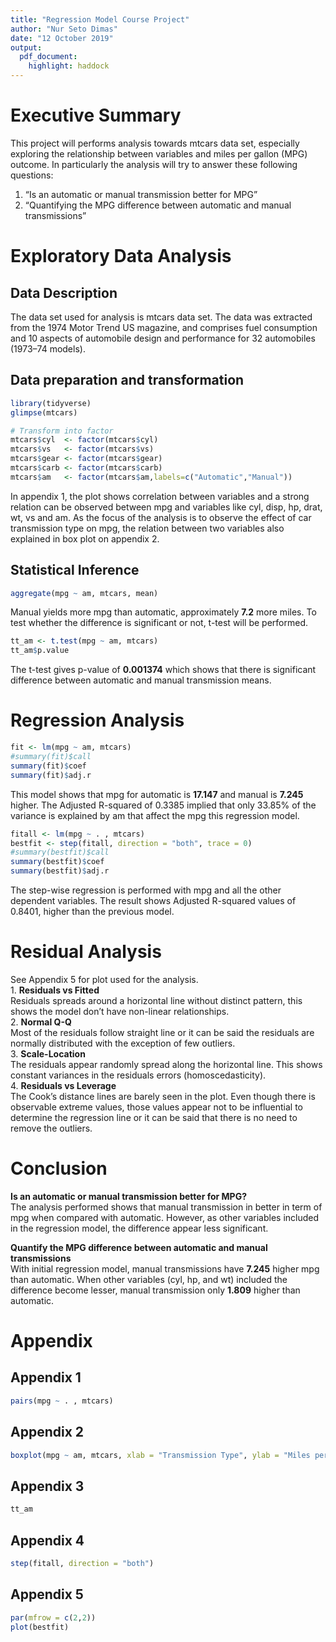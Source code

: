 ```yaml
---
title: "Regression Model Course Project"
author: "Nur Seto Dimas"
date: "12 October 2019"
output: 
  pdf_document: 
    highlight: haddock
---
```


# **Executive Summary**  

This project will performs analysis towards mtcars data set, especially exploring the relationship between variables and miles per gallon (MPG) outcome. In particularly the analysis will try to answer these following questions:

1. “Is an automatic or manual transmission better for MPG”
2. "Quantifying the MPG difference between automatic and manual transmissions"   

# **Exploratory Data Analysis**  

## **Data Description**
The data set used for analysis is mtcars data set. The data was extracted from the 1974 Motor Trend US magazine, and comprises fuel consumption and 10 aspects of automobile design and performance for 32 automobiles (1973–74 models).


## **Data preparation and transformation**
```r
library(tidyverse)
glimpse(mtcars)

# Transform into factor
mtcars$cyl  <- factor(mtcars$cyl)
mtcars$vs   <- factor(mtcars$vs)
mtcars$gear <- factor(mtcars$gear)
mtcars$carb <- factor(mtcars$carb)
mtcars$am   <- factor(mtcars$am,labels=c("Automatic","Manual"))
```

In appendix 1, the plot shows correlation between variables and a strong relation can be observed between mpg and variables like cyl, disp, hp, drat, wt, vs and am. As the focus of the analysis is to observe the effect of car transmission type on mpg, the relation between two variables also explained in box plot on appendix 2. 

## **Statistical Inference**  
```r
aggregate(mpg ~ am, mtcars, mean)
```
Manual yields more mpg than automatic, approximately **7.2** more miles. To test whether the difference is significant or not, t-test will be performed.

```r
tt_am <- t.test(mpg ~ am, mtcars)
tt_am$p.value
```
The t-test gives p-value of **0.001374** which shows that there is significant difference between automatic and manual transmission means.

# **Regression Analysis**

```r
fit <- lm(mpg ~ am, mtcars)
#summary(fit)$call
summary(fit)$coef
summary(fit)$adj.r
```

This model shows that mpg for automatic is **17.147** and manual is **7.245** higher. The Adjusted R-squared of 0.3385 implied that only 33.85% of the variance is explained by am that affect the mpg this regression model.

```r
fitall <- lm(mpg ~ . , mtcars)
bestfit <- step(fitall, direction = "both", trace = 0)
#summary(bestfit)$call
summary(bestfit)$coef
summary(bestfit)$adj.r
```
The step-wise regression is performed with mpg and all the other dependent variables. The result shows Adjusted R-squared values of 0.8401, higher than the previous model.


# **Residual Analysis**
See Appendix 5 for plot used for the analysis.  
1. **Residuals vs Fitted**  
Residuals spreads around a horizontal line without distinct pattern, this shows the model don't have non-linear relationships.  
2. **Normal Q-Q**  
Most of the residuals follow straight line or it can be said the residuals are normally distributed with the exception of few outliers.  
3. **Scale-Location**  
The residuals appear randomly spread along the horizontal line. This shows constant variances in the residuals errors (homoscedasticity).  
4. **Residuals vs Leverage**  
The Cook's distance lines are barely seen in the plot. Even though there is observable extreme values, those values appear not to be influential to determine the regression line or it can be said that there is no need to remove the outliers.

# **Conclusion**
**Is an automatic or manual transmission better for MPG?**  
The analysis performed shows that manual transmission in better in term of mpg when compared with automatic. However, as other variables included in the regression model, the difference appear less significant.

**Quantify the MPG difference between automatic and manual transmissions**  
With initial regression model, manual transmissions have **7.245** higher mpg than automatic. When other variables (cyl, hp, and wt) included the difference become lesser, manual transmission only **1.809** higher than automatic.

\pagebreak
# **Appendix**  
## **Appendix 1**  
```r
pairs(mpg ~ . , mtcars)
```

## **Appendix 2**
```r
boxplot(mpg ~ am, mtcars, xlab = "Transmission Type", ylab = "Miles per Gallon", main = "MPG vs Transmission Type")
```

## **Appendix 3**
```r
tt_am
```

## **Appendix 4**
```r
step(fitall, direction = "both")
```

## **Appendix 5**
```r
par(mfrow = c(2,2))
plot(bestfit)
```
